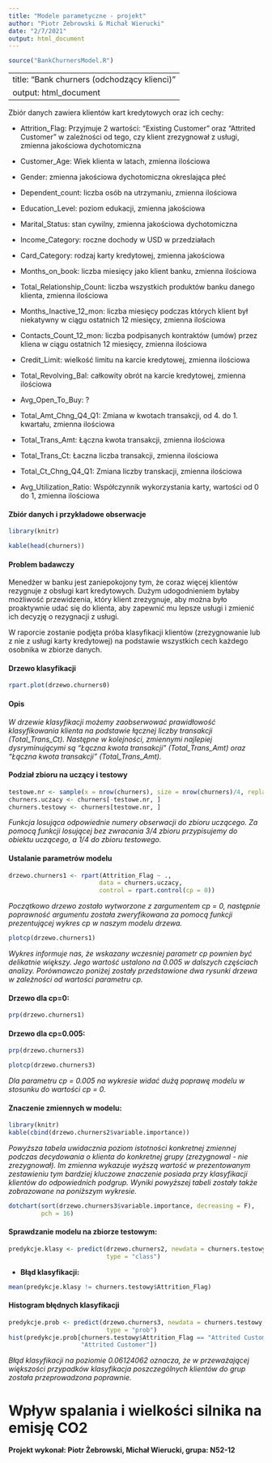 ```yaml
---
title: "Modele parametyczne - projekt"
author: "Piotr Zebrowski & Michał Wierucki"
date: "2/7/2021"
output: html_document
---
```

```r
source("BankChurnersModel.R")
```

---
title: "Bank churners (odchodzący klienci)"
output: html_document
---

Zbiór danych zawiera klientów kart kredytowych oraz ich cechy:

- Attrition_Flag: Przyjmuje 2 wartości: “Existing Customer” oraz “Attrited Customer” w zależności od tego, czy klient zrezygnował z usługi, zmienna jakościowa dychotomiczna 
 
- Customer_Age: Wiek klienta w latach, zmienna ilościowa 
 
- Gender: zmienna jakościowa dychotomiczna okreslająca płeć 
 
- Dependent_count: liczba osób na utrzymaniu, zmienna ilościowa 
 
- Education_Level: poziom edukacji, zmienna jakościowa 
 
- Marital_Status: stan cywilny, zmienna jakościowa dychotomiczna 
 
- Income_Category: roczne dochody w USD w przedziałach 
 
- Card_Category: rodzaj karty kredytowej, zmienna jakościowa 
 
- Months_on_book: liczba miesięcy jako klient banku, zmienna ilościowa 
 
- Total_Relationship_Count: liczba wszystkich produktów banku danego klienta, zmienna ilościowa 
 
- Months_Inactive_12_mon: liczba miesięcy podczas których klient był niekatywny w ciągu ostatnich 12 miesięcy, zmienna ilościowa 
 
- Contacts_Count_12_mon: liczba podpisanych kontraktów (umów) przez kliena w ciągu ostatnich 12 miesięcy, zmienna ilościowa 
 
- Credit_Limit: wielkość limitu na karcie kredytowej, zmienna ilościowa 
 
- Total_Revolving_Bal: całkowity obrót na karcie kredytowej, zmienna ilościowa 
 
- Avg_Open_To_Buy: ? 
 
- Total_Amt_Chng_Q4_Q1: Zmiana w kwotach transakcji, od 4. do 1. kwartału, zmienna ilościowa 
 
- Total_Trans_Amt: Łączna kwota transakcji, zmienna ilościowa 
 
- Total_Trans_Ct: Łaczna liczba transakcji, zmienna ilościowa 
 
- Total_Ct_Chng_Q4_Q1: Zmiana liczby transkacji, zmienna ilościowa 
 
- Avg_Utilization_Ratio: Współczynnik wykorzystania karty, wartości od 0 do 1, zmienna ilościowa 

#### Zbiór danych i przykładowe obserwacje

``` r
library(knitr)

kable(head(churners))
```

#### Problem badawczy

Menedżer w banku jest zaniepokojony tym, że coraz więcej klientów rezygnuje z obsługi kart kredytowych. Dużym udogodnieniem byłaby możliwość przewidzenia, który klient zrezygnuje, aby można było proaktywnie udać się do klienta, aby zapewnić mu lepsze usługi i zmienić ich decyzję o rezygnacji z usługi.   

W raporcie zostanie podjęta próba klasyfikacji klientów (zrezygnowanie lub z nie z usługi karty kredytowej) na podstawie wszystkich cech każdego osobnika w zbiorze danych. 


#### Drzewo klasyfikacji

``` r
rpart.plot(drzewo.churners0)
```

#### Opis

*W drzewie klasyfikacji możemy zaobserwować prawidłowość klasyfikowania klienta na podstawie łącznej liczby transakcji (Total_Trans_Ct). Następne w kolejności, zmiennymi najlepiej dysryminującymi są "Łączna kwota transakcji" (Total_Trans_Amt) oraz "Łączna kwota transakcji" (Total_Trans_Amt). *


#### Podział zbioru na uczący i testowy


``` r
testowe.nr <- sample(x = nrow(churners), size = nrow(churners)/4, replace = F)
churners.uczacy <- churners[-testowe.nr, ]
churners.testowy <- churners[testowe.nr, ]
```

*Funkcja losująca odpowiednie numery obserwacji do zbioru uczącego. Za pomocą funkcji losującej bez zwracania 3/4 zbioru przypisujemy do obiektu uczącego, a 1/4 do zbioru testowego.*

#### Ustalanie parametrów modelu

``` r
drzewo.churners1 <- rpart(Attrition_Flag ~ ., 
                         data = churners.uczacy,
                         control = rpart.control(cp = 0))
```

*Początkowo drzewo zostało wytworzone z zargumentem cp = 0, następnie poprawność argumentu została zweryfikowana za pomocą funkcji prezentującej wykres cp w naszym modelu drzewa.*

``` r
plotcp(drzewo.churners1)
```

*Wykres informuje nas, że wskazany wczesniej parametr cp pownien być delikatnie większy. Jego wartość ustalono na 0.005 w dalszych częściach analizy. Porównawczo poniżej zostały przedstawione dwa rysunki drzewa w zależności od wartości parametru cp.*

#### Drzewo dla cp=0:

``` r
prp(drzewo.churners1)
```

#### Drzewo dla cp=0.005:
``` r
prp(drzewo.churners3)
```

``` r
plotcp(drzewo.churners3)
```

*Dla parametru cp = 0.005 na wykresie widać dużą poprawę modelu w stosunku do wartości cp = 0. *

#### Znaczenie zmiennych w modelu:

``` r
library(knitr)
kable(cbind(drzewo.churners2$variable.importance))
```

*Powyższa tabela uwidacznia poziom istotności konkretnej zmiennej podczas decydowania o klienta do konkretnej grupy (zrezygnowal - nie zrezygnował). Im zmienna wykazuje wyższą wartość w prezentowanym zestawieniu tym bardziej kluczowe znaczenie posiada przy klasyfikacji klientów do odpowiednich podgrup. Wyniki powyższej tabeli zostały także zobrazowane na poniższym wykresie. *

``` r
dotchart(sort(drzewo.churners3$variable.importance, decreasing = F),
         pch = 16)
```

#### Sprawdzanie modelu na zbiorze testowym:

``` r
predykcje.klasy <- predict(drzewo.churners2, newdata = churners.testowy,
                           type = "class")
```
- **Błąd klasyfikacji: **
``` r
mean(predykcje.klasy != churners.testowy$Attrition_Flag)
```

#### Histogram błędnych klasyfikacji
``` r
predykcje.prob <- predict(drzewo.churners3, newdata = churners.testowy,
                           type = "prob")
hist(predykcje.prob[churners.testowy$Attrition_Flag == "Attrited Customer", 
                    "Attrited Customer"])
```

*Błąd klasyfikacji na poziomie 0.06124062 oznacza, że w przeważającej większości przypadków klasyfikacja poszczególnych klientów do grup została przeprowadzona poprawnie.*



# Wpływ spalania i wielkości silnika na emisję CO2


**Projekt wykonał: Piotr Żebrowski, Michał Wierucki, grupa: N52-12**